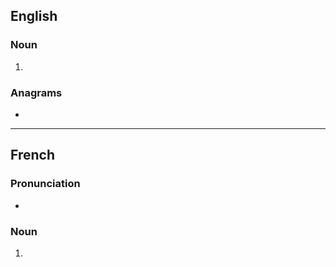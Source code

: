 ==English==

===Noun===
{{head|en|noun plural form}}

# {{plural of|tinamou|lang=en}}

===Anagrams===
* {{anagrams|en|a=aimnostu|manitous}}

----

==French==

===Pronunciation===
* {{IPA|/tinamu/|lang=fr}}

===Noun===
{{head|fr|noun plural form|g=m}}

# {{plural of|tinamou|lang=fr}}